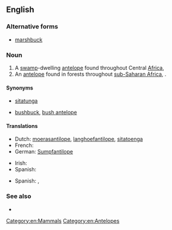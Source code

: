 ==English==

===Alternative forms===
* [[marshbuck]]

===Noun===
{{en-noun|head=[[marsh]] [[buck]]}}

# A [[swamp]]-dwelling [[antelope]] found throughout Central [[Africa]], {{taxlink|Tragelaphus spekii|species}}
# An [[antelope]] found in forests throughout [[sub-Saharan Africa]], {{taxlink|Tragelaphus scriptus|species}}.

====Synonyms====
* {{sense|Tragelaphus spekii}} [[sitatunga]]
* {{sense|Tragelaphus scriptus}} [[bushbuck]], [[bush antelope]]

====Translations====
{{trans-top|''Tragelaphus spekii''}}
* Dutch: [[moerasantilope]], [[langhoefantilope]], [[sitatoenga]] 
* French: {{t+|fr|sitatunga}}
* German: [[Sumpfantilope]]
{{trans-mid}}
* Irish: {{t-|ga|siteatunga|m}}
* Spanish: {{t-|es|sitatunga|m}}
{{trans-bottom}}
{{trans-top|''Tragelaphus scriptus''}}
* Spanish: {{t-|es|antílope jeroglífico|m}}, {{t-|es|bosbok|m}}
{{trans-mid}}
{{trans-bottom}}

===See also===
* {{pedialite}}

[[Category:en:Mammals]]
[[Category:en:Antelopes]]
